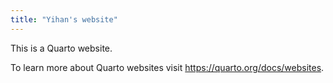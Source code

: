 ```yaml
---
title: "Yihan's website"
---
```


This is a Quarto website.

To learn more about Quarto websites visit <https://quarto.org/docs/websites>.
